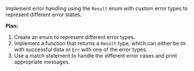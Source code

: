 Implement error handling using the `Result` enum with custom error types to represent different error states.

**Plan:**
1. Create an enum to represent different error types.
2. Implement a function that returns a `Result` type, which can either be `Ok` with successful data or `Err` with one of the error types.
3. Use a match statement to handle the different error cases and print appropriate messages.